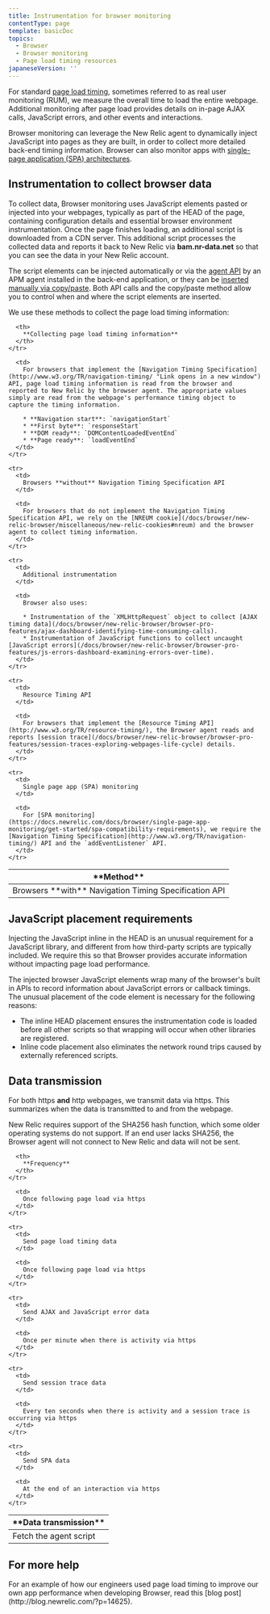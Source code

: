 ```yaml
---
title: Instrumentation for browser monitoring
contentType: page
template: basicDoc
topics:
  - Browser
  - Browser monitoring
  - Page load timing resources
japaneseVersion: ''
---
```


For standard [page load timing](/docs/browser/new-relic-browser/page-load-timing/page-load-timing-process), sometimes referred to as real user monitoring (RUM), we measure the overall time to load the entire webpage. Additional monitoring after page load provides details on in-page AJAX calls, JavaScript errors, and other events and interactions.

Browser monitoring can leverage the New Relic agent to dynamically inject JavaScript into pages as they are built, in order to collect more detailed back-end timing information. Browser can also monitor apps with [single-page application (SPA) architectures](/docs/browser/single-page-app-monitoring/get-started/add-apps-single-page-app-monitoring).

## Instrumentation to collect browser data

To collect data, Browser monitoring uses JavaScript elements pasted or injected into your webpages, typically as part of the HEAD of the page, containing configuration details and essential browser environment instrumentation. Once the page finishes loading, an additional script is downloaded from a CDN server. This additional script processes the collected data and reports it back to New Relic via **bam.nr-data.net** so that you can see the data in your New Relic account.

The script elements can be injected automatically or via the [agent API](/docs/browser/new-relic-browser/installation-configuration/browser-settings-ui-options-browser-monitoring#agent-instrumentation) by an APM agent installed in the back-end application, or they can be [inserted manually via copy/paste](/docs/browser/new-relic-browser/installation-configuration/adding-apps-new-relic-browser#copy-paste-app). Both API calls and the copy/paste method allow you to control when and where the script elements are inserted.

We use these methods to collect the page load timing information:

<Table id="navigation-api">
  <thead>
    <tr>
      <th style={{ width: "250px" }}>
        **Method**
      </th>

      <th>
        **Collecting page load timing information**
      </th>
    </tr>
  </thead>

  <tbody>
    <tr>
      <td>
        Browsers **with** Navigation Timing Specification API
      </td>

      <td>
        For browsers that implement the [Navigation Timing Specification](http://www.w3.org/TR/navigation-timing/ "Link opens in a new window") API, page load timing information is read from the browser and reported to New Relic by the browser agent. The appropriate values simply are read from the webpage's performance timing object to capture the timing information.

        * **Navigation start**: `navigationStart`
        * **First byte**: `responseStart`
        * **DOM ready**: `DOMContentLoadedEventEnd`
        * **Page ready**: `loadEventEnd`
      </td>
    </tr>

    <tr>
      <td>
        Browsers **without** Navigation Timing Specification API
      </td>

      <td>
        For browsers that do not implement the Navigation Timing Specification API, we rely on the [NREUM cookie](/docs/browser/new-relic-browser/miscellaneous/new-relic-cookies#nreum) and the browser agent to collect timing information.
      </td>
    </tr>

    <tr>
      <td>
        Additional instrumentation
      </td>

      <td>
        Browser also uses:

        * Instrumentation of the `XMLHttpRequest` object to collect [AJAX timing data](/docs/browser/new-relic-browser/browser-pro-features/ajax-dashboard-identifying-time-consuming-calls).
        * Instrumentation of JavaScript functions to collect uncaught [JavaScript errors](/docs/browser/new-relic-browser/browser-pro-features/js-errors-dashboard-examining-errors-over-time).
      </td>
    </tr>

    <tr>
      <td>
        Resource Timing API
      </td>

      <td>
        For browsers that implement the [Resource Timing API](http://www.w3.org/TR/resource-timing/), the Browser agent reads and reports [session trace](/docs/browser/new-relic-browser/browser-pro-features/session-traces-exploring-webpages-life-cycle) details.
      </td>
    </tr>

    <tr>
      <td>
        Single page app (SPA) monitoring
      </td>

      <td>
        For [SPA monitoring](https://docs.newrelic.com/docs/browser/single-page-app-monitoring/get-started/spa-compatibility-requirements), we require the [Navigation Timing Specification](http://www.w3.org/TR/navigation-timing/) API and the `addEventListener` API.
      </td>
    </tr>
  </tbody>
</Table>

## JavaScript placement requirements

Injecting the JavaScript inline in the HEAD is an unusual requirement for a JavaScript library, and different from how third-party scripts are typically included. We require this so that Browser provides accurate information without impacting page load performance.

The injected browser JavaScript elements wrap many of the browser's built in APIs to record information about JavaScript errors or callback timings. The unusual placement of the code element is necessary for the following reasons:

* The inline HEAD placement ensures the instrumentation code is loaded before all other scripts so that wrapping will occur when other libraries are registered.
* Inline code placement also eliminates the network round trips caused by externally referenced scripts.

## Data transmission

For both https **and** http webpages, we transmit data via https. This summarizes when the data is transmitted to and from the webpage.

<Callout variant="important">
  New Relic requires support of the SHA256 hash function, which some older operating systems do not support. If an end user lacks SHA256, the Browser agent will not connect to New Relic and data will not be sent.
</Callout>

<Table>
  <thead>
    <tr>
      <th style={{ width: "250px" }}>
        **Data transmission**
      </th>

      <th>
        **Frequency**
      </th>
    </tr>
  </thead>

  <tbody>
    <tr>
      <td>
        Fetch the agent script
      </td>

      <td>
        Once following page load via https
      </td>
    </tr>

    <tr>
      <td>
        Send page load timing data
      </td>

      <td>
        Once following page load via https
      </td>
    </tr>

    <tr>
      <td>
        Send AJAX and JavaScript error data
      </td>

      <td>
        Once per minute when there is activity via https
      </td>
    </tr>

    <tr>
      <td>
        Send session trace data
      </td>

      <td>
        Every ten seconds when there is activity and a session trace is occurring via https
      </td>
    </tr>

    <tr>
      <td>
        Send SPA data
      </td>

      <td>
        At the end of an interaction via https
      </td>
    </tr>
  </tbody>
</Table>

## For more help

<Callout variant="tip">
  For an example of how our engineers used page load timing to improve our own app performance when developing Browser, read this [blog post](http://blog.newrelic.com/?p=14625).
</Callout>
